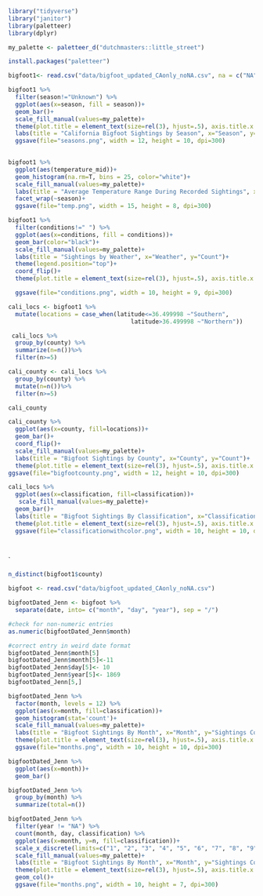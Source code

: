 ```r
library("tidyverse")
library("janitor")
library(paletteer)
library(dplyr)
```

```r
my_palette <- paletteer_d("dutchmasters::little_street") 
```

```r
install.packages("paletteer")
```

```r
bigfoot1<- read.csv("data/bigfoot_updated_CAonly_noNA.csv", na = c("NA", " ", ".", "-999"))
```

```r
bigfoot1 %>%
  filter(season!="Unknown") %>%
  ggplot(aes(x=season, fill = season))+
  geom_bar()+
  scale_fill_manual(values=my_palette)+
  theme(plot.title = element_text(size=rel(3), hjust=.5), axis.title.x = element_text(size = 25, color = "black"), axis.title.y = element_text(size = 25, color = "black"), legend.text=element_text(size=rel(2)),legend.key.size = unit(1, "cm"))+
  labs(title = "California Bigfoot Sightings by Season", x="Season", y="Count")+
  ggsave(file="seasons.png", width = 12, height = 10, dpi=300)
  
```

```r
bigfoot1 %>%
  ggplot(aes(temperature_mid))+
  geom_histogram(na.rm=T, bins = 25, color="white")+
  scale_fill_manual(values=my_palette)+
  labs(title = "Average Temperature Range During Recorded Sightings", x="Temperature (C)", y="Count")+
  facet_wrap(~season)+
  ggsave(file="temp.png", width = 15, height = 8, dpi=300)
```

```r
bigfoot1 %>%
  filter(conditions!=" ") %>%
  ggplot(aes(x=conditions, fill = conditions))+
  geom_bar(color="black")+
  scale_fill_manual(values=my_palette)+
  labs(title = "Sightings by Weather", x="Weather", y="Count")+
  theme(legend.position="top")+
  coord_flip()+
  theme(plot.title = element_text(size=rel(3), hjust=.5), axis.title.x = element_text(size = 25, color = "black"), axis.title.y = element_text(size = 25, color = "black"), legend.text=element_text(size=rel(1)),legend.key.size = unit(0.6, "cm"))+

  ggsave(file="conditions.png", width = 10, height = 9, dpi=300)
```

```r
cali_locs <- bigfoot1 %>%
  mutate(locations = case_when(latitude<=36.499998 ~"Southern",
                                   latitude>36.499998 ~"Northern"))
```
```r
 cali_locs %>%
  group_by(county) %>%
  summarize(n=n())%>%
  filter(n>=5)
```


```r
cali_county <- cali_locs %>%
  group_by(county) %>%
  mutate(n=n())%>%
  filter(n>=5)

cali_county
```


```r
cali_county %>%
  ggplot(aes(x=county, fill=locations))+
  geom_bar()+
  coord_flip()+
  scale_fill_manual(values=my_palette)+
  labs(title = "Bigfoot Sightings by County", x="County", y="Count")+
  theme(plot.title = element_text(size=rel(3), hjust=.5), axis.title.x = element_text(size = 25, color = "black"), axis.title.y = element_text(size = 25, color = "black"), legend.text=element_text(size=rel(2)),legend.key.size = unit(1, "cm"))+
ggsave(file="bigfootcounty.png", width = 12, height = 10, dpi=300)
```

```r
cali_locs %>%
  ggplot(aes(x=classification, fill=classification))+
   scale_fill_manual(values=my_palette)+
  geom_bar()+
  labs(title = "Bigfoot Sightings By Classification", x="Classification", y="Sightings Count")+
  theme(plot.title = element_text(size=rel(3), hjust=.5), axis.title.x = element_text(size = 25, color = "black"), axis.title.y = element_text(size = 25, color = "black"), legend.text=element_text(size=rel(2)),legend.key.size = unit(1, "cm"))+
  ggsave(file="classificationwithcolor.png", width = 10, height = 10, dpi=300)

  
```
`


```r
n_distinct(bigfoot1$county)
```

```r
bigfoot <- read.csv("data/bigfoot_updated_CAonly_noNA.csv")

bigfootDated_Jenn <- bigfoot %>%
  separate(date, into= c("month", "day", "year"), sep = "/")

#check for non-numeric entries
as.numeric(bigfootDated_Jenn$month)

#correct entry in weird date format
bigfootDated_Jenn$month[5]
bigfootDated_Jenn$month[5]<-11
bigfootDated_Jenn$day[5]<- 10
bigfootDated_Jenn$year[5]<- 1869
bigfootDated_Jenn[5,]
```

```r
bigfootDated_Jenn %>%
  factor(month, levels = 12) %>%
  ggplot(aes(x=month, fill=classification))+
  geom_histogram(stat='count')+
  scale_fill_manual(values=my_palette)+
  labs(title = "Bigfoot Sightings By Month", x="Month", y="Sightings Count")+
  theme(plot.title = element_text(size=rel(3), hjust=.5), axis.title.x = element_text(size = 25, color = "black"), axis.title.y = element_text(size = 25, color = "black"), legend.text=element_text(size=rel(2)),legend.key.size = unit(1, "cm"))+
  ggsave(file="months.png", width = 10, height = 10, dpi=300)
```
```r
bigfootDated_Jenn %>%
  ggplot(aes(x=month))+
  geom_bar()
```


```r
bigfootDated_Jenn %>%
  group_by(month) %>%
  summarize(total=n())
```

```r
bigfootDated_Jenn %>%
  filter(year != "NA") %>%
  count(month, day, classification) %>%
  ggplot(aes(x=month, y=n, fill=classification))+
  scale_x_discrete(limits=c("1", "2", "3", "4", "5", "6", "7", "8", "9", "10", "11", "12"))+
  scale_fill_manual(values=my_palette)+
  labs(title = "Bigfoot Sightings By Month", x="Month", y="Sightings Count")+
  theme(plot.title = element_text(size=rel(3), hjust=.5), axis.title.x = element_text(size = 25, color = "black"), axis.title.y = element_text(size = 25, color = "black"), legend.text=element_text(size=rel(2)),legend.key.size = unit(1, "cm"))+
  geom_col()+
  ggsave(file="months.png", width = 10, height = 7, dpi=300)
```

